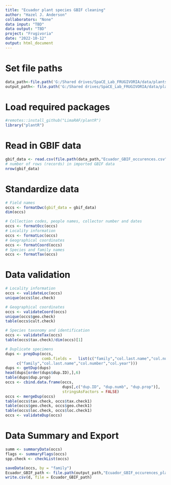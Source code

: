 ```yaml
---
title: "Ecuador plant species GBIF cleaning"
author: "Hazel J. Anderson"
collaborators: "None"
data input: "TBD"
data output: "TBD"
project: "Frugivoria"
date: "2022-10-12"
output: html_document
---
```


# Set file paths
```r
data_path<-file.path('G:/Shared drives/SpaCE_Lab_FRUGIVORIA/data/plants/L0')
output_path<- file.path('G:/Shared drives/SpaCE_Lab_FRUGIVORIA/data/plants/L1')
```

# Load required packages
```r
#remotes::install_github("LimaRAF/plantR")
library("plantR")
```

# Read in GBIF data
```r
gbif_data <- read.csv(file.path(data_path,"Ecuador_GBIF_occurences.csv"))
# number of rows (records) in imported GBIF data
nrow(gbif_data)
```



# Standardize data
```r
# Field names
occs <- formatDwc(gbif_data = gbif_data)
dim(occs)
```

```r
# Collection codes, people names, collector number and dates
occs <- formatOcc(occs)
# Locality information
occs <- formatLoc(occs)
# Geographical coordinates
occs <- formatCoord(occs)
# Species and family names
occs <- formatTax(occs)
```

# Data validation
```r
# Locality information
occs <- validateLoc(occs)
unique(occs$loc.check)
```

```r
# Geographical coordinates
occs <- validateCoord(occs)
unique(occs$geo.check)
table(occs$cult.check)
```


```r
# Species taxonomy and identification
occs <- validateTax(occs)
table(occs$tax.check)/dim(occs)[1]
```

```r
# Duplicate specimens
dups <- prepDup(occs, 
                comb.fields =   list(c("family","col.last.name","col.number","col.loc"),
     c("family","col.last.name","col.number","col.year")))
dups <- getDup(dups)
head(dups[order(dups$dup.ID),],6)
table(dups$dup.prop)
occs <- cbind.data.frame(occs, 
                         dups[,c("dup.ID", "dup.numb", "dup.prop")],
                         stringsAsFactors = FALSE)
occs <- mergeDup(occs)
table(occs$tax.check, occs$tax.check1)
table(occs$geo.check, occs$geo.check1)
table(occs$loc.check, occs$loc.check1)
occs <- validateDup(occs)
```

# Data Summary and Export
```r
summ <- summaryData(occs)
flags <- summaryFlags(occs)
spp.check <- checkList(occs)
```

```r
saveData(occs, by = "family")
Ecuador_GBIF_path <- file.path(output_path,"Ecuador_GBIF_occurences_plantR.csv") 
write.csv(d, file = Ecuador_GBIF_path)
```

